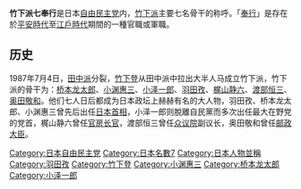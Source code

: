 {{japanese
|japanese=竹下派七奉行
|kana=たけしたはしちぶぎょう
|romaji=Takeshitaha Shichi Bugyō
}}
'''竹下派七奉行'''是日本[[自由民主党_(日本)|自由民主党]]内，[[竹下派|竹下派]]主要七名骨干的称呼。「[[奉行|奉行]]」是存在於[[平安時代|平安時代]]至[[江戶時代|江戶時代]]期間的一種官職或軍職。

==历史==
1987年7月4日，[[田中派|田中派]]分裂，[[竹下登|竹下登]]从田中派中拉出大半人马成立竹下派，竹下派的骨干为：[[桥本龙太郎|桥本龙太郎]]、[[小渊惠三|小渊惠三]]、[[小泽一郎|小泽一郎]]、[[羽田孜|羽田孜]]、[[梶山静六|梶山静六]]、[[渡部恒三|渡部恒三]]、[[奥田敬和|奥田敬和]]。他们七人日后都成为日本政坛上赫赫有名的大人物，羽田孜、桥本龙太郎、小渊惠三曾先后出任[[日本首相|日本首相]]，小泽一郎则脫離自民黨而多次出任最大在野党的党首，梶山静六曾任[[官房长官|官房长官]]，渡部恒三曾任[[日本眾議院|众议院]]副议长，奥田敬和曾任[[邮政大臣|邮政大臣]]。

{{日本小作品}}

[[Category:日本自由民主党|Category:日本自由民主党]]
[[Category:日本名數7|Category:日本名數7]]
[[Category:日本人物並稱|Category:日本人物並稱]]
[[Category:羽田孜|Category:羽田孜]]
[[Category:竹下登|Category:竹下登]]
[[Category:小渊惠三|Category:小渊惠三]]
[[Category:桥本龙太郎|Category:桥本龙太郎]]
[[Category:小泽一郎|Category:小泽一郎]]